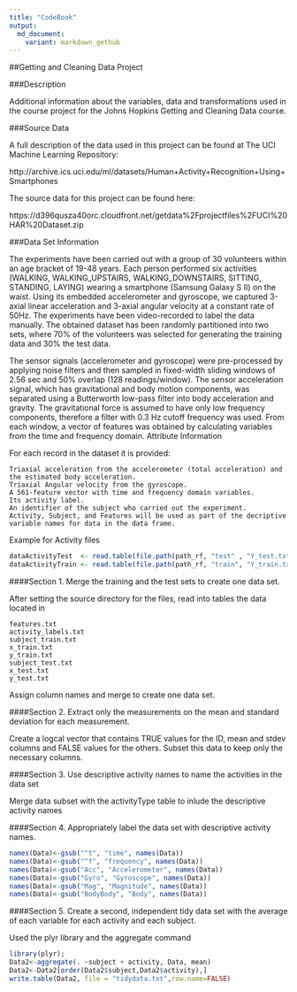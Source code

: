 ```yaml
---
title: "CodeBook"
output:
  md_document:
    variant: markdown_gethub
---
```


##Getting and Cleaning Data Project

###Description

Additional information about the variables, data and transformations used in the course project for the Johns Hopkins Getting and Cleaning Data course.

###Source Data

A full description of the data used in this project can be found at The UCI Machine Learning Repository:

http://archive.ics.uci.edu/ml/datasets/Human+Activity+Recognition+Using+Smartphones

The source data for this project can be found here:

https://d396qusza40orc.cloudfront.net/getdata%2Fprojectfiles%2FUCI%20HAR%20Dataset.zip

###Data Set Information

The experiments have been carried out with a group of 30 volunteers within an age bracket of 19-48 years. Each person performed six activities (WALKING, WALKING_UPSTAIRS, WALKING_DOWNSTAIRS, SITTING, STANDING, LAYING) wearing a smartphone (Samsung Galaxy S II) on the waist. Using its embedded accelerometer and gyroscope, we captured 3-axial linear acceleration and 3-axial angular velocity at a constant rate of 50Hz. The experiments have been video-recorded to label the data manually. The obtained dataset has been randomly partitioned into two sets, where 70% of the volunteers was selected for generating the training data and 30% the test data.

The sensor signals (accelerometer and gyroscope) were pre-processed by applying noise filters and then sampled in fixed-width sliding windows of 2.56 sec and 50% overlap (128 readings/window). The sensor acceleration signal, which has gravitational and body motion components, was separated using a Butterworth low-pass filter into body acceleration and gravity. The gravitational force is assumed to have only low frequency components, therefore a filter with 0.3 Hz cutoff frequency was used. From each window, a vector of features was obtained by calculating variables from the time and frequency domain.
Attribute Information

For each record in the dataset it is provided:

    Triaxial acceleration from the accelerometer (total acceleration) and the estimated body acceleration.
    Triaxial Angular velocity from the gyroscope.
    A 561-feature vector with time and frequency domain variables.
    Its activity label.
    An identifier of the subject who carried out the experiment.
    Activity, Subject, and Features will be used as part of the decriptive variable names for data in the data frame.

Example for Activity files  
```r
dataActivityTest  <- read.table(file.path(path_rf, "test" , "Y_test.txt" ),header = FALSE)
dataActivityTrain <- read.table(file.path(path_rf, "train", "Y_train.txt"),header = FALSE)
```
####Section 1. Merge the training and the test sets to create one data set.

After setting the source directory for the files, read into tables the data located in

    features.txt
    activity_labels.txt
    subject_train.txt
    x_train.txt
    y_train.txt
    subject_test.txt
    x_test.txt
    y_test.txt
    

Assign column names and merge to create one data set.

####Section 2. Extract only the measurements on the mean and standard deviation for each measurement.

Create a logcal vector that contains TRUE values for the ID, mean and stdev columns and FALSE values for the others. Subset this data to keep only the necessary columns.

####Section 3. Use descriptive activity names to name the activities in the data set

Merge data subset with the activityType table to inlude the descriptive activity names

####Section 4. Appropriately label the data set with descriptive activity names.

```r
names(Data)<-gsub("^t", "time", names(Data))
names(Data)<-gsub("^f", "frequency", names(Data))
names(Data)<-gsub("Acc", "Accelerometer", names(Data))
names(Data)<-gsub("Gyro", "Gyroscope", names(Data))
names(Data)<-gsub("Mag", "Magnitude", names(Data))
names(Data)<-gsub("BodyBody", "Body", names(Data))
```

####Section 5. Create a second, independent tidy data set with the average of each variable for each activity and each subject.

Used the plyr library and the aggregate command
```r
library(plyr);
Data2<-aggregate(. ~subject + activity, Data, mean)
Data2<-Data2[order(Data2$subject,Data2$activity),]
write.table(Data2, file = "tidydata.txt",row.name=FALSE)
```
